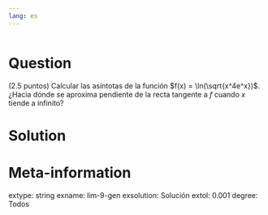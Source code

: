 ```yaml
---
lang: es
---
```


```r
```

Question
========
(2.5 puntos) Calcular las asíntotas de la función $f(x) = \ln(\sqrt{x^4e^x})$. ¿Hacia dónde se aproxima pendiente de la recta tangente a $f$ cuando $x$ tiende a infinito?

Solution
========


Meta-information
================
extype: string
exname: lim-9-gen
exsolution: Solución
extol: 0.001
degree: Todos
